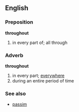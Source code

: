==English==
===Preposition===
'''throughout'''
# in every part of; all through

===Adverb===
'''throughout'''
# in every part; [[everywhere]]
# during an entire period of time

===See also===
*[[passim]]